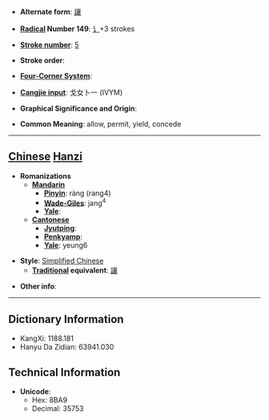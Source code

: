 * '''Alternate form''': [[讓]]

* '''[[Wiktionary:Chinese radical index| Radical]] Number 149''': [[Wiktionary:Chinese radical index 讠|讠]]+3 strokes

* '''[[Wiktionary:Chinese total strokes index|Stroke number]]''': [[Wiktionary:Chinese total strokes index 5|5]]

* '''Stroke order''': 

* '''[[Wiktionary:Chinese four corner index|Four-Corner System]]''': 

* '''[[Wiktionary:Chinese Cangjie index|Cangjie input]]''': 戈女卜一 (IVYM)

* '''Graphical Significance and Origin''': 

* '''Common Meaning''': allow, permit, yield, concede

----

== [[Chinese]] [[Hanzi]] ==

* '''Romanizations'''
** '''[[Mandarin]]'''
*** '''[[Pinyin]]''': ràng (rang4)
*** '''[[Wade-Giles]]''': jang<sup>4</sup>
*** '''[[Yale]]''': 
** '''[[Cantonese]]'''
*** '''[[Jyutping]]''':
*** '''[[Penkyamp]]''': 
*** '''[[Yale]]''': yeung6

* '''Style''': [[Simplified Chinese]] 
** '''[[Traditional Chinese|Traditional]] equivalent''': [[讓]]

* '''Other info''': 

----

== Dictionary Information ==

* KangXi: 1188.181
* Hanyu Da Zidian: 63941.030

== Technical Information ==

* '''Unicode''':
** Hex: 8BA9
** Decimal: 35753